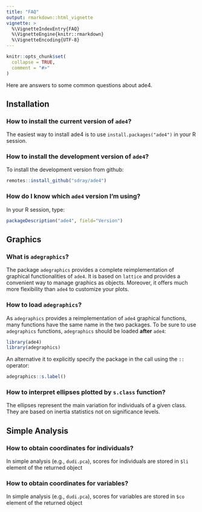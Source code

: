 ```yaml
---
title: "FAQ"
output: rmarkdown::html_vignette
vignette: >
  %\VignetteIndexEntry{FAQ}
  %\VignetteEngine{knitr::rmarkdown}
  %\VignetteEncoding{UTF-8}
---
```


```r
knitr::opts_chunk$set(
  collapse = TRUE,
  comment = "#>"
)
```


Here are answers to some common questions about ade4.

## Installation

### How to install the current version of `ade4`?
The easiest way to install ade4 is to use `install.packages("ade4")` in your R session.

### How to install the development version of `ade4`?
To install the development version from github:

```r
remotes::install_github("sdray/ade4")
```

### How do I know which `ade4` version I'm using?
In your R session, type:

```r
packageDescription("ade4", field="Version")
```

## Graphics

### What is `adegraphics`?
The package `adegraphics` provides a complete reimplementation of graphical functionalities of `ade4`. It is based on `lattice` and provides a convenient way to manage graphics as objects. Moreover, it offers much more flexibility than `ade4` to customize your plots.

### How to load `adegraphics`?
As `adegraphics` provides a reimplementation of `ade4` graphical functions, many functions have the same name in the two packages. To be sure to use `adegraphics` functions, `adegraphics` should be loaded **after** `ade4`:

```r
library(ade4)
library(adegraphics)
```

An alternative it to explicitly specify the package in the call using the `::` operator:

```r
adegraphics::s.label()
```


### How to interpret ellipses plotted by `s.class` function?
The ellipses represent the main variation for individuals of a given class. They are based on inertia statistics not on significance levels.

## Simple Analysis
### How to obtain coordinates for individuals?
In simple analysis (e.g., `dudi.pca`), scores for individuals are stored in `$li` element of the returned object

### How to obtain coordinates for variables?
In simple analysis (e.g., `dudi.pca`), scores for variables are stored in `$co` element of the returned object


